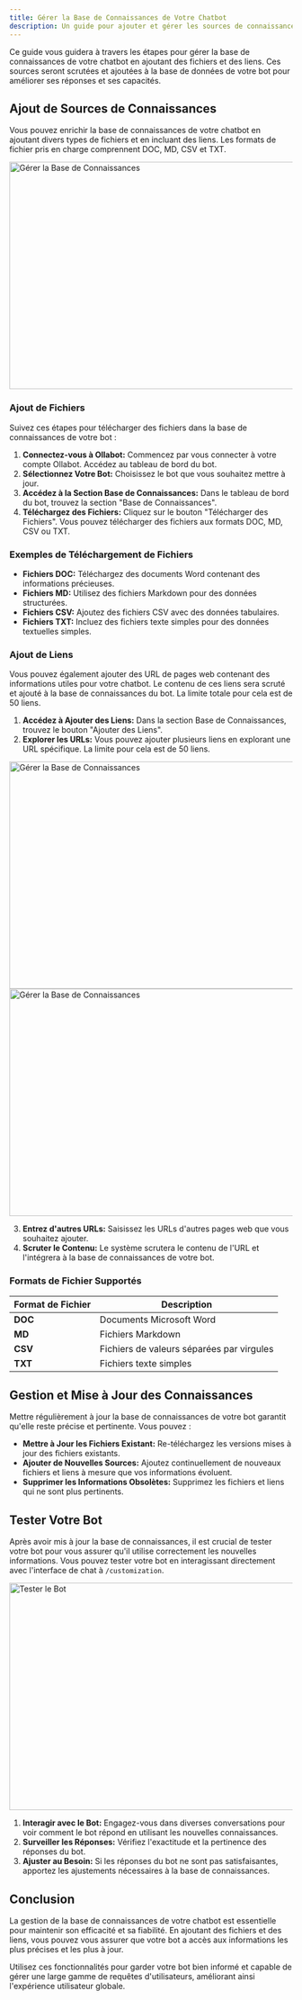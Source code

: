 ```yaml
---
title: Gérer la Base de Connaissances de Votre Chatbot
description: Un guide pour ajouter et gérer les sources de connaissances pour votre chatbot sur Ollabot.
---
```


Ce guide vous guidera à travers les étapes pour gérer la base de connaissances de votre chatbot en ajoutant des fichiers et des liens. Ces sources seront scrutées et ajoutées à la base de données de votre bot pour améliorer ses réponses et ses capacités.

## Ajout de Sources de Connaissances

Vous pouvez enrichir la base de connaissances de votre chatbot en ajoutant divers types de fichiers et en incluant des liens. Les formats de fichier pris en charge comprennent DOC, MD, CSV et TXT.

<Image src="/images/docs/dashboard-upsertfiles.png" width="718" height="404" alt="Gérer la Base de Connaissances" />

### Ajout de Fichiers

Suivez ces étapes pour télécharger des fichiers dans la base de connaissances de votre bot :

1. **Connectez-vous à Ollabot:** Commencez par vous connecter à votre compte Ollabot. Accédez au tableau de bord du bot.
2. **Sélectionnez Votre Bot:** Choisissez le bot que vous souhaitez mettre à jour.
3. **Accédez à la Section Base de Connaissances:** Dans le tableau de bord du bot, trouvez la section "Base de Connaissances".
4. **Téléchargez des Fichiers:** Cliquez sur le bouton "Télécharger des Fichiers". Vous pouvez télécharger des fichiers aux formats DOC, MD, CSV ou TXT.

### Exemples de Téléchargement de Fichiers

- **Fichiers DOC:** Téléchargez des documents Word contenant des informations précieuses.
- **Fichiers MD:** Utilisez des fichiers Markdown pour des données structurées.
- **Fichiers CSV:** Ajoutez des fichiers CSV avec des données tabulaires.
- **Fichiers TXT:** Incluez des fichiers texte simples pour des données textuelles simples.

### Ajout de Liens

Vous pouvez également ajouter des URL de pages web contenant des informations utiles pour votre chatbot. Le contenu de ces liens sera scruté et ajouté à la base de connaissances du bot. La limite totale pour cela est de 50 liens.

1. **Accédez à Ajouter des Liens:** Dans la section Base de Connaissances, trouvez le bouton "Ajouter des Liens".
2. **Explorer les URLs:** Vous pouvez ajouter plusieurs liens en explorant une URL spécifique. La limite pour cela est de 50 liens.

<div className="flex-row items-center">
    <Image src="/images/bot-dashboard/scrape-data.png" width="718" height="404" alt="Gérer la Base de Connaissances" />
    <Image src="/images/bot-dashboard/scraped-data.png" width="718" height="404" alt="Gérer la Base de Connaissances" />
</div>

3. **Entrez d'autres URLs:** Saisissez les URLs d'autres pages web que vous souhaitez ajouter.
4. **Scruter le Contenu:** Le système scrutera le contenu de l'URL et l'intégrera à la base de connaissances de votre bot.

### Formats de Fichier Supportés

| Format de Fichier | Description                       |
|-------------------|-----------------------------------|
| **DOC**           | Documents Microsoft Word          |
| **MD**            | Fichiers Markdown                 |
| **CSV**           | Fichiers de valeurs séparées par virgules |
| **TXT**           | Fichiers texte simples            |

## Gestion et Mise à Jour des Connaissances

Mettre régulièrement à jour la base de connaissances de votre bot garantit qu'elle reste précise et pertinente. Vous pouvez :

- **Mettre à Jour les Fichiers Existant:** Re-téléchargez les versions mises à jour des fichiers existants.
- **Ajouter de Nouvelles Sources:** Ajoutez continuellement de nouveaux fichiers et liens à mesure que vos informations évoluent.
- **Supprimer les Informations Obsolètes:** Supprimez les fichiers et liens qui ne sont plus pertinents.

## Tester Votre Bot

Après avoir mis à jour la base de connaissances, il est crucial de tester votre bot pour vous assurer qu'il utilise correctement les nouvelles informations. Vous pouvez tester votre bot en interagissant directement avec l'interface de chat à `/customization`.

<Image src="/images/docs/customization_chat.png" width="718" height="404" alt="Tester le Bot" />

1. **Interagir avec le Bot:** Engagez-vous dans diverses conversations pour voir comment le bot répond en utilisant les nouvelles connaissances.
2. **Surveiller les Réponses:** Vérifiez l'exactitude et la pertinence des réponses du bot.
3. **Ajuster au Besoin:** Si les réponses du bot ne sont pas satisfaisantes, apportez les ajustements nécessaires à la base de connaissances.

## Conclusion

La gestion de la base de connaissances de votre chatbot est essentielle pour maintenir son efficacité et sa fiabilité. En ajoutant des fichiers et des liens, vous pouvez vous assurer que votre bot a accès aux informations les plus précises et les plus à jour.

Utilisez ces fonctionnalités pour garder votre bot bien informé et capable de gérer une large gamme de requêtes d'utilisateurs, améliorant ainsi l'expérience utilisateur globale.
